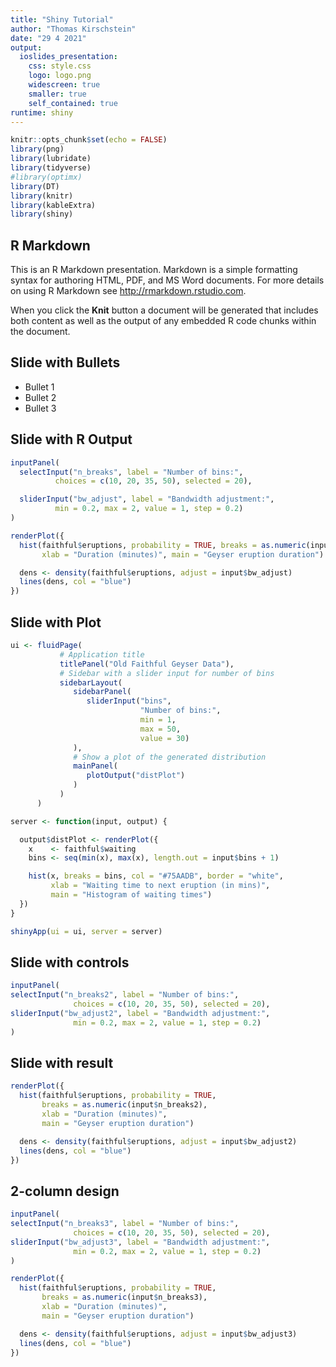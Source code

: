 ```yaml
---
title: "Shiny Tutorial"
author: "Thomas Kirschstein"
date: "29 4 2021"
output: 
  ioslides_presentation:
    css: style.css
    logo: logo.png
    widescreen: true
    smaller: true
    self_contained: true
runtime: shiny
---
```


```r
knitr::opts_chunk$set(echo = FALSE)
library(png)
library(lubridate)
library(tidyverse)
#library(optimx)
library(DT)
library(knitr)
library(kableExtra)
library(shiny)

```

## R Markdown

This is an R Markdown presentation. Markdown is a simple formatting syntax for authoring HTML, PDF, and MS Word documents. For more details on using R Markdown see <http://rmarkdown.rstudio.com>.

When you click the **Knit** button a document will be generated that includes both content as well as the output of any embedded R code chunks within the document.

## Slide with Bullets

- Bullet 1
- Bullet 2
- Bullet 3

## Slide with R Output

```r
inputPanel(
  selectInput("n_breaks", label = "Number of bins:",
          choices = c(10, 20, 35, 50), selected = 20),

  sliderInput("bw_adjust", label = "Bandwidth adjustment:",
          min = 0.2, max = 2, value = 1, step = 0.2)
)

renderPlot({
  hist(faithful$eruptions, probability = TRUE, breaks = as.numeric(input$n_breaks),
       xlab = "Duration (minutes)", main = "Geyser eruption duration")

  dens <- density(faithful$eruptions, adjust = input$bw_adjust)
  lines(dens, col = "blue")
})
```

## Slide with Plot

```r
ui <- fluidPage(
           # Application title
           titlePanel("Old Faithful Geyser Data"),
           # Sidebar with a slider input for number of bins 
           sidebarLayout(
              sidebarPanel(
                 sliderInput("bins",
                             "Number of bins:",
                             min = 1,
                             max = 50,
                             value = 30)
              ),
              # Show a plot of the generated distribution
              mainPanel(
                 plotOutput("distPlot")
              )
           )
      )

server <- function(input, output) {

  output$distPlot <- renderPlot({
    x    <- faithful$waiting
    bins <- seq(min(x), max(x), length.out = input$bins + 1)

    hist(x, breaks = bins, col = "#75AADB", border = "white",
         xlab = "Waiting time to next eruption (in mins)",
         main = "Histogram of waiting times")
  })
}

shinyApp(ui = ui, server = server)
```

## Slide with controls

```r
inputPanel(
selectInput("n_breaks2", label = "Number of bins:",
              choices = c(10, 20, 35, 50), selected = 20),
sliderInput("bw_adjust2", label = "Bandwidth adjustment:",
              min = 0.2, max = 2, value = 1, step = 0.2)
)
```

## Slide with result

```r
renderPlot({
  hist(faithful$eruptions, probability = TRUE,
       breaks = as.numeric(input$n_breaks2),
       xlab = "Duration (minutes)",
       main = "Geyser eruption duration")

  dens <- density(faithful$eruptions, adjust = input$bw_adjust2)
  lines(dens, col = "blue")
})
```

## 2-column design

<div class="columns-2">

```r
inputPanel(
selectInput("n_breaks3", label = "Number of bins:",
              choices = c(10, 20, 35, 50), selected = 20),
sliderInput("bw_adjust3", label = "Bandwidth adjustment:",
              min = 0.2, max = 2, value = 1, step = 0.2)
)
```



```r
renderPlot({
  hist(faithful$eruptions, probability = TRUE,
       breaks = as.numeric(input$n_breaks3),
       xlab = "Duration (minutes)",
       main = "Geyser eruption duration")

  dens <- density(faithful$eruptions, adjust = input$bw_adjust3)
  lines(dens, col = "blue")
})
```
</div>

